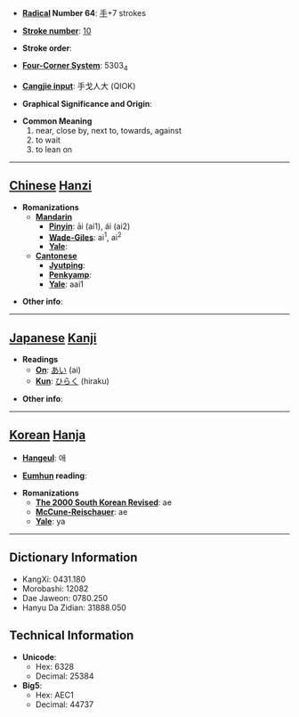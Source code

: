 * '''[[Wiktionary:Chinese radical index| Radical]] Number 64''': [[Wiktionary:Chinese radical index 手|手]]+7 strokes

* '''[[Wiktionary:Chinese total strokes index|Stroke number]]''': [[Wiktionary:Chinese total strokes index 10|10]]

* '''Stroke order''': 

* '''[[Wiktionary:Chinese four corner index|Four-Corner System]]''': 5303<sub>4</sub>

* '''[[Wiktionary:Chinese Cangjie index|Cangjie input]]''': 手戈人大 (QIOK)

* '''Graphical Significance and Origin''': 

* '''Common Meaning'''
*#near, close by, next to, towards, against
*# to wait
*# to lean on


----

== [[Chinese]] [[Hanzi]] ==

* '''Romanizations'''
** '''[[Mandarin]]'''
*** '''[[Pinyin]]''': āi (ai1), ái (ai2)
*** '''[[Wade-Giles]]''': ai<sup>1</sup>, ai<sup>2</sup>
*** '''[[Yale]]''': 
** '''[[Cantonese]]'''
*** '''[[Jyutping]]''':
*** '''[[Penkyamp]]''': 
*** '''[[Yale]]''': aai1

* '''Other info''': 

----

== [[Japanese]] [[Kanji]] ==

* '''Readings'''
** '''[[On]]''': [[あい]] (ai)
** '''[[Kun]]''': [[ひらく]] (hiraku)

* '''Other info''':  

----

== [[Korean]] [[Hanja]] ==

* '''[[Hangeul]]''': 애

* '''[[Eumhun]] reading''': 

* '''Romanizations'''
** '''[[The 2000 South Korean Revised Romanization|The 2000 South Korean Revised]]''': ae
** '''[[McCune-Reischauer]]''': ae
** '''[[Yale]]''': ya

----

== Dictionary Information ==

* KangXi: 0431.180
* Morobashi: 12082
* Dae Jaweon: 0780.250
* Hanyu Da Zidian: 31888.050

== Technical Information ==

* '''Unicode''':
** Hex: 6328
** Decimal: 25384
* '''Big5''':
** Hex: AEC1
** Decimal: 44737